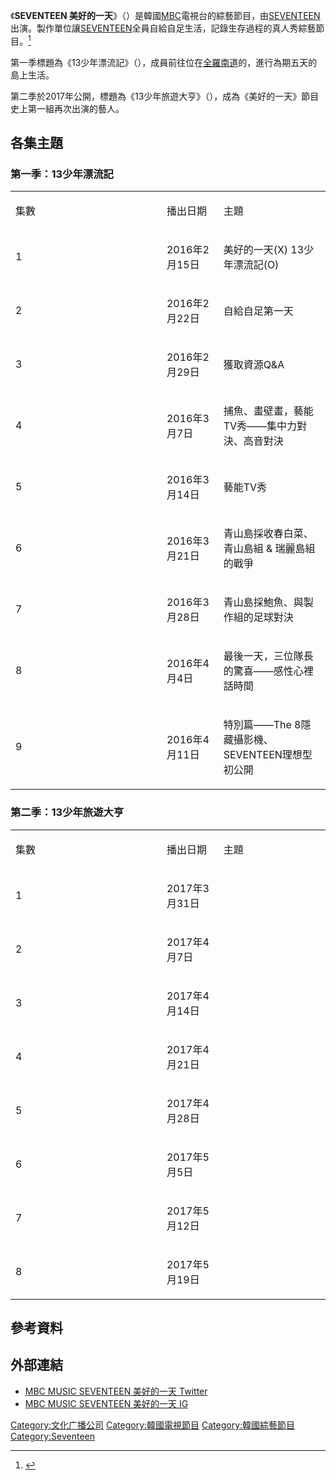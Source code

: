 {{電視節目信息框
|名稱       =  SEVENTEEN 美好的一天
|原名       = SEVENTEEN One Fine Day 
|圖片       = [[File:Seventeen_Wonderful_Day.jpg|300px]]
|圖說       = 
|地區       = {{KOR}}
|語言       = [[韓語|韓語]]
|每集長     = 約50分鐘
|電視臺     = [[MBC|MBC]]
|視頻制式   = [[1080i|1080i]] ([[HDTV|HDTV]])
|音頻制式   = [[立體聲|立體聲]]
|首播國家   = {{KOR}}
|集數       = 第一季 9集<br>第二季 8集
|開始       = 第一季 {{start date|2016|2|15}} 
|結束       = {{end date|2016|4|11}}
第二季 {{start date|2017|3|31}}－{{end date|2017|5|19}}
|官方網站   = 
|主演=[[Seventeen_(組合)|SEVENTEEN]]|电视网={{link-ko|MBC Music|MBC 뮤직}}<br>MBC every1|格式=[[綜藝節目|綜藝節目]]、[[真人秀|真人秀]]|季数=2|类型=|播出时间=}}

《'''SEVENTEEN 美好的一天'''》（{{kor|k=세븐틴의 어느 멋진 날|rm=Se Beun Tin Ui Eo Neu Meos Jin Nal}}）是韓國[[MBC|MBC]]電視台的綜藝節目，由[[Seventeen_(組合)|SEVENTEEN]]出演。製作單位讓[[Seventeen_(組合)|SEVENTEEN]]全員自給自足生活，記錄生存過程的真人秀綜藝節目。<ref>{{Cite web |url=http://www.koreastardaily.com/tc/photo/74818 |title=存档副本 |accessdate=2017-02-08 |archive-date=2017-03-05 |archive-url=https://web.archive.org/web/20170305192933/http://www.koreastardaily.com/tc/photo/74818 |dead-url=no }}</ref>

第一季標題為《13少年漂流記》（{{kor|k=13소년표류기|rm=So Nyeon Pyo Lyu Gi}}），成員前往位在[[全羅南道|全羅南道]]的{{link-ko|麗瑞島|여서도}}，進行為期五天的島上生活。

第二季於2017年公開，標題為《13少年旅遊大亨》（{{kor|k=13소년 여행 타이쿤|rm=So Nyeon Yeo Haeng Ta I Kun}}），成為《美好的一天》節目史上第一組再次出演的藝人。

==各集主題==
===第一季：13少年漂流記===

{| class="wikitable" width=70%
|- style="background:linear-gradient(160deg,#F7CAC9,#F7CAC9,#BFB6CC,#92A8D1,#92A8D1);color:white; font-weight:bold; text-align:center;"
| width=7%| 集數
| width=18%| 播出日期
| width=55%| 主題
|-
|1||2016年2月15日||美好的一天(X) 13少年漂流記(O) 
|-
|2||2016年2月22日||自給自足第一天
|-
|3||2016年2月29日||獲取資源Q&A
|-
|4||2016年3月7日||捕魚、畫壁畫，藝能TV秀——集中力對決、高音對決
|-
|5||2016年3月14日||藝能TV秀
|-
|6||2016年3月21日||青山島採收春白菜、青山島組 & 瑞麗島組的戰爭
|-
|7||2016年3月28日||青山島採鮑魚、與製作組的足球對決
|-
|8||2016年4月4日||最後一天，三位隊長的驚喜——感性心裡話時間
|-
|9||2016年4月11日||特別篇——The 8隱藏攝影機、SEVENTEEN理想型初公開
|}

===第二季：13少年旅遊大亨===

{| class="wikitable" width=70%
|- style="background:linear-gradient(160deg,#F7CAC9,#F7CAC9,#BFB6CC,#92A8D1,#92A8D1);color:white; font-weight:bold; text-align:center;"
| width=7%| 集數
| width=18%| 播出日期
| width=55%| 主題
|-
|1 || 2017年3月31日 ||
|-
|2 || 2017年4月7日 ||
|-
|3 || 2017年4月14日 ||
|-
|4 || 2017年4月21日 ||
|-
|5 || 2017年4月28日 ||
|-
|6 || 2017年5月5日 ||
|-
|7 || 2017年5月12日 ||
|-
|8 || 2017年5月19日 ||
|}

==參考資料==
{{Reflist}}

== 外部連結 ==
* [https://twitter.com/mbcmusic_13boys MBC MUSIC SEVENTEEN 美好的一天 Twitter]{{Wayback|url=https://twitter.com/mbcmusic_13boys |date=20190217220625 }}
* [https://www.instagram.com/mbcmusic_13boys/ MBC MUSIC SEVENTEEN 美好的一天 IG]{{Wayback|url=https://www.instagram.com/mbcmusic_13boys/ |date=20190217220625 }}

{{MBC TV}}

[[Category:文化广播公司|Category:文化广播公司]]
[[Category:韓國電視節目|Category:韓國電視節目]]
[[Category:韓國綜藝節目|Category:韓國綜藝節目]]
[[Category:Seventeen|Category:Seventeen]]
